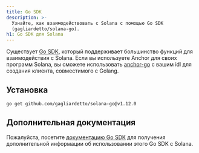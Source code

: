 ```yaml
---
title: Go SDK
description: >-
  Узнайте, как взаимодействовать с Solana с помощью Go SDK
  (gagliardetto/solana-go).
h1: Go SDK для Solana
---
```


Существует [Go SDK](https://github.com/gagliardetto/solana-go), который
поддерживает большинство функций для взаимодействия с Solana. Если вы
используете Anchor для своих программ Solana, вы сможете использовать
[anchor-go](https://github.com/gagliardetto/anchor-go) с вашим idl для создания
клиента, совместимого с Golang.

## Установка

```bash title="Terminal"
go get github.com/gagliardetto/solana-go@v1.12.0
```

## Дополнительная документация

Пожалуйста, посетите
[документацию Go SDK](https://github.com/gagliardetto/solana-go?tab=readme-ov-file#installation)
для получения дополнительной информации об использовании этого Go SDK с Solana.
